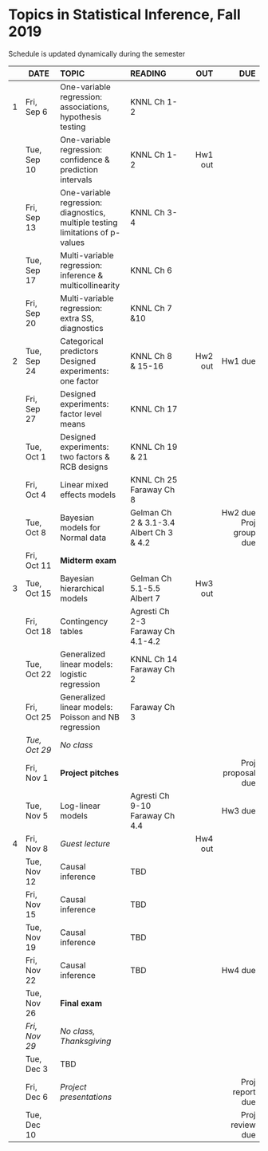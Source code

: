<h1> Topics in Statistical Inference, Fall 2019 </h1>
Schedule is updated dynamically during the semester
</br>

<font size="3">

| | DATE          | TOPIC            |READING        |      OUT |        DUE |
|-- | ---------   |:-----------------|:--------------| --------:| ----------:|
| 1 | Fri, Sep 6  |One-variable regression:</br>associations, hypothesis testing| KNNL Ch 1-2|          |            |
|   | Tue, Sep 10 |One-variable regression:</br>confidence \& prediction intervals| KNNL Ch 1-2 |Hw1 out   |            |
|   | Fri, Sep 13 |One-variable regression:</br>diagnostics, multiple testing</br>limitations of p-values |KNNL Ch 3-4|          |            | 
|   | Tue, Sep 17 |Multi-variable regression:</br>inference \& multicollinearity|KNNL Ch 6             |          |            |
|   | Fri, Sep 20 |Multi-variable regression:</br>extra SS, diagnostics|KNNL Ch 7 \&10|          |            |
| 2 | Tue, Sep 24 |Categorical predictors</br>Designed experiments:</br>one factor | KNNL Ch 8</br>\& 15-16 |Hw2 out   |Hw1 due     |
|   | Fri, Sep 27 |Designed experiments:</br>factor level means|KNNL Ch 17               |          |            | 
|   | Tue, Oct 1  |Designed experiments:</br>two factors \& RCB designs|KNNL Ch 19 \& 21|          |            |
|   | Fri, Oct 4  |Linear mixed effects models|KNNL Ch 25</br>Faraway Ch 8    |          |            | 
|   | Tue, Oct 8  |Bayesian models for</br>Normal data                |Gelman Ch 2 \& 3.1-3.4</br>Albert Ch 3 \& 4.2               |          |Hw2 due</br>Proj group due|
|   | Fri, Oct 11 |**Midterm exam**  |               |          |            | 
| 3 | Tue, Oct 15 |Bayesian hierarchical</br> models                  |Gelman Ch 5.1-5.5</br>Albert 7               |Hw3 out   |            |
|   | Fri, Oct 18 |Contingency tables                  |Agresti Ch 2-3</br>Faraway Ch 4.1-4.2               |          |            | 
|   | Tue, Oct 22 |Generalized linear models:</br>logistic regression                  | KNNL Ch 14</br>Faraway Ch 2              |          |            |
|   | Fri, Oct 25 |Generalized linear models:</br>Poisson and NB regression                  | Faraway Ch 3              |          |            | 
|   |*Tue, Oct 29*|*No class*   |     |          |            |
|   | Fri, Nov 1  |**Project pitches**   |               |          |Proj proposal due| 
|   | Tue, Nov 5  |Log-linear models |               Agresti Ch 9-10</br>Faraway Ch 4.4 |         |Hw3 due     |
| 4 | Fri, Nov 8  |*Guest lecture*          |               |Hw4 out   |            | 
|   | Tue, Nov 12 |Causal inference                  |  TBD             |          |            |
|   | Fri, Nov 15 |Causal inference                  |  TBD             |          |            | 
|   | Tue, Nov 19 | Causal inference                 |  TBD           |          |            |
|   | Fri, Nov 22 | Causal inference                 |  TBD         |          |Hw4 due     | 
|   | Tue, Nov 26 |**Final exam**    |               |          |            |
|   |*Fri, Nov 29*|*No class, Thanksgiving* |        |          |            | 
|   | Tue, Dec 3  | TBD                 |               |          |            |
|   | Fri, Dec 6  |*Project presentations*  |        |          |Proj report due| 
|   | Tue, Dec 10 |                  |               |          |Proj review due|
</font>






